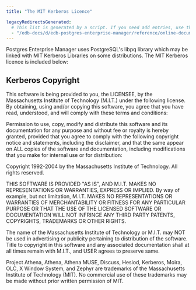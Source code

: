 ```yaml
---
title: "The MIT Kerberos Licence"

legacyRedirectsGenerated:
  # This list is generated by a script. If you need add entries, use the `legacyRedirects` key.
  - "/edb-docs/d/edb-postgres-enterprise-manager/reference/online-documentation/8.0/kerberos.html"
---
```


<div id="kerberos" class="registered_link"></div>

Postgres Enterprise Manager uses PostgreSQL's libpq library which may be linked with MIT Kerberos Libraries on some distributions. The MIT Kerberos licence is included below:

## Kerberos Copyright

This software is being provided to you, the LICENSEE, by the Massachusetts Institute of Technology (M.I.T.) under the following license. By obtaining, using and/or copying this software, you agree that you have read, understood, and will comply with these terms and conditions:

Permission to use, copy, modify and distribute this software and its documentation for any purpose and without fee or royalty is hereby granted, provided that you agree to comply with the following copyright notice and statements, including the disclaimer, and that the same appear on ALL copies of the software and documentation, including modifications that you make for internal use or for distribution:

Copyright 1992-2004 by the Massachusetts Institute of Technology. All rights reserved.

THIS SOFTWARE IS PROVIDED "AS IS", AND M.I.T. MAKES NO REPRESENTATIONS OR WARRANTIES, EXPRESS OR IMPLIED. By way of example, but not limitation, M.I.T. MAKES NO REPRESENTATIONS OR WARRANTIES OF MERCHANTABILITY OR FITNESS FOR ANY PARTICULAR PURPOSE OR THAT THE USE OF THE LICENSED SOFTWARE OR DOCUMENTATION WILL NOT INFRINGE ANY THIRD PARTY PATENTS, COPYRIGHTS, TRADEMARKS OR OTHER RIGHTS.

The name of the Massachusetts Institute of Technology or M.I.T. may NOT be used in advertising or publicity pertaining to distribution of the software. Title to copyright in this software and any associated documentation shall at all times remain with M.I.T., and USER agrees to preserve same.

Project Athena, Athena, Athena MUSE, Discuss, Hesiod, Kerberos, Moira, OLC, X Window System, and Zephyr are trademarks of the Massachusetts Institute of Technology (MIT). No commercial use of these trademarks may be made without prior written permission of MIT.
